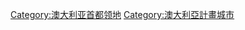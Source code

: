 {{catmore}}
{{Commons cat|Canberra}}
{{Commonscat|Canberra}}

[[Category:澳大利亚首都领地|Category:澳大利亚首都领地]]
[[Category:澳大利亞計畫城市|Category:澳大利亞計畫城市]]
